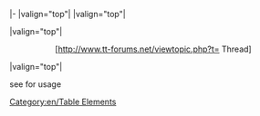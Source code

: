 <includeonly>|-
|valign="top"|{{{1}}}
|valign="top"|<center>{{{2}}}</center>
|valign="top"|<center>[http://www.tt-forums.net/viewtopic.php?t={{{3}}} Thread]</center>
|valign="top"|{{{4|}}}</includeonly><noinclude>

{{en/lop pack header}}
{{en/lop pack|Patch pack name|r00000|00000|List of patches<br />and notes}}
{{en/lop pack footer}}

see {{en/S|lop}} for usage
[[Category:en/Table Elements]]</noinclude>
